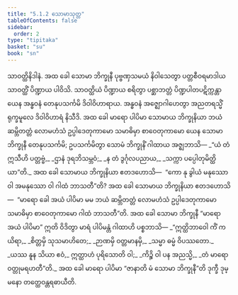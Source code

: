 ```yaml
---
title: "5.1.2 သောမာသုတ္တ"
tableOfContents: false
sidebar:
  order: 2
type: "tipitaka"
basket: "su"
book: "sn"
---
```



<DynamicBreadcrumb />

<Division number="163" book="sn" e="ch" v="18" p="303">

<Paragraph number="945" book="sn">
သာဝတ္ထိနိဒါနံ. အထ ခေါ သောမာ ဘိက္ခုနီ ပုဗ္ဗဏှသမယံ နိဝါသေတွာ ပတ္တစီဝရမာဒါယ သာဝတ္ထိံ ပိဏ္ဍာယ ပါဝိသိ. သာဝတ္ထိယံ ပိဏ္ဍာယ စရိတွာ ပစ္ဆာဘတ္တံ ပိဏ္ဍပါတပဋိက္ကန္တာ ယေန အန္ဓဝနံ တေနုပသင်္ကမိ ဒိဝါဝိဟာရာယ. အန္ဓဝနံ အဇ္ဈောဂါဟေတွာ အညတရသ္မိံ ရုက္ခမူလေ ဒိဝါဝိဟာရံ နိသီဒိ. အထ ခေါ မာရော ပါပိမာ သောမာယ ဘိက္ခုနိယာ ဘယံ ဆမ္ဘိတတ္တံ လောမဟံသံ ဥပ္ပါဒေတုကာမော သမာဓိမှာ စာဝေတုကာမော ယေန သောမာ ဘိက္ခုနီ တေနုပသင်္ကမိ; ဥပသင်္ကမိတွာ သောမံ ဘိက္ခုနိံ ဂါထာယ အဇ္ဈဘာသိ—
</Paragraph>

<Paragraph number="946" type="verses" book="sn">
_“ယံ တံ ဣသီဟိ ပတ္တဗ္ဗံ,_  
_ဌာနံ ဒုရဘိသမ္ဘဝံ;_  
_န တံ ဒွင်္ဂုလပညာယ,_  
_သက္ကာ ပပ္ပေါတုမိတ္ထိယာ”တိ._  

</Paragraph>

<Paragraph number="947" book="sn">
အထ ခေါ သောမာယ ဘိက္ခုနိယာ ဧတဒဟောသိ—  “ကော နု ခွါယံ မနုဿော ဝါ အမနုဿော ဝါ ဂါထံ ဘာသတီ”တိ? အထ ခေါ သောမာယ ဘိက္ခုနိယာ ဧတဒဟောသိ—  “မာရော ခေါ အယံ ပါပိမာ မမ ဘယံ ဆမ္ဘိတတ္တံ လောမဟံသံ ဥပ္ပါဒေတုကာမော သမာဓိမှာ စာဝေတုကာမော ဂါထံ ဘာသတီ”တိ. အထ ခေါ သောမာ ဘိက္ခုနီ “မာရော အယံ ပါပိမာ” ဣတိ ဝိဒိတွာ မာရံ ပါပိမန္တံ ဂါထာဟိ ပစ္စဘာသိ—
</Paragraph>

<Paragraph number="948" type="verses" book="sn">
_“ဣတ္ထိဘာဝေါ ကိံ ကယိရာ,_  
_စိတ္တမှိ သုသမာဟိတေ;_  
_ဉာဏမှိ ဝတ္တမာနမှိ,_  
_သမ္မာ ဓမ္မံ ဝိပဿတော._  

</Paragraph>

<Paragraph number="949" type="verses" book="sn">
_ယဿ နူန သိယာ ဧဝံ,_  
ဣတ္ထာဟံ ပုရိသောတိ ဝါ;_  
_ကိဉ္စိ ဝါ ပန အညသ္မိ,_  
_တံ မာရော ဝတ္တုမရဟတီ”တိ._  

</Paragraph>

<Paragraph number="950" book="sn">
အထ ခေါ မာရော ပါပိမာ “ဇာနာတိ မံ သောမာ ဘိက္ခုနီ”တိ ဒုက္ခီ ဒုမ္မနော တတ္ထေဝန္တရဓာယီတိ.
</Paragraph>
</Division>